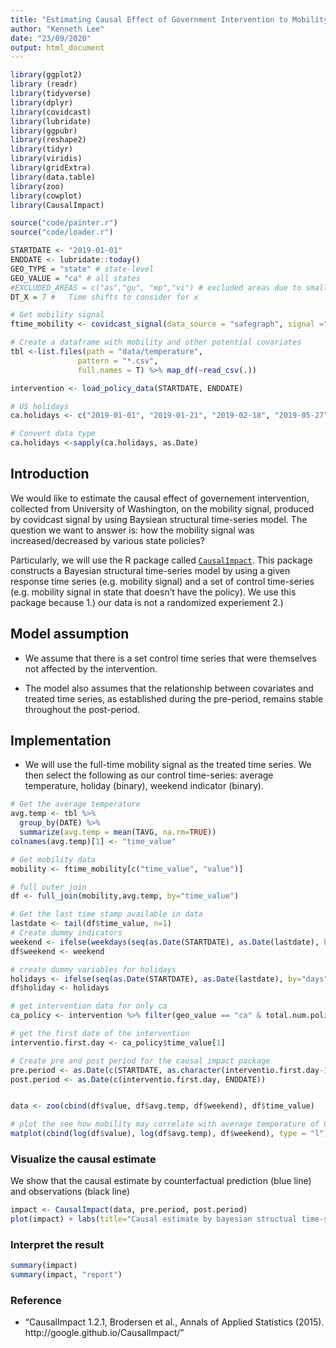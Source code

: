 ```yaml
---
title: "Estimating Causal Effect of Government Intervention to Mobility"
author: "Kenneth Lee"
date: "23/09/2020"
output: html_document
---
```


```r
library(ggplot2)
library (readr)
library(tidyverse)
library(dplyr)
library(covidcast)
library(lubridate)
library(ggpubr)
library(reshape2)
library(tidyr)
library(viridis)
library(gridExtra)
library(data.table)
library(zoo)
library(cowplot)
library(CausalImpact)

source("code/painter.r")
source("code/loader.r")
```

```r
STARTDATE <- "2019-01-01"
ENDDATE <- lubridate::today()
GEO_TYPE = "state" # state-level
GEO_VALUE = "ca" # all states
#EXCLUDED_AREAS = c("as","gu", "mp","vi") # excluded areas due to small sample size
DT_X = 7 # 	 Time shifts to consider for x

```

```r
# Get mobility signal
ftime_mobility <- covidcast_signal(data_source = "safegraph", signal ="full_time_work_prop",start_day = STARTDATE, end_day = ENDDATE,geo_type = GEO_TYPE, geo_values = GEO_VALUE)

# Create a dataframe with mobility and other potential covariates
tbl <-list.files(path = "data/temperature",
               pattern = "*.csv", 
               full.names = T) %>% map_df(~read_csv(.)) 

intervention <- load_policy_data(STARTDATE, ENDDATE)

# US holidays
ca.holidays <- c("2019-01-01", "2019-01-21", "2019-02-18", "2019-05-27", "2019-07-04", "2019-09-02", "2019-10-14", "2019-11-11", "2019-11-28", "2019-12-25", "2019-04-01", "2020-01-01", "2020-01-20", "2020-02-17", "2020-05-25", "2020-07-03", "2020-09-07", "2020-10-12", "2020-11-11", "2020-11-26", "2020-12-25")

# Convert data type
ca.holidays <-sapply(ca.holidays, as.Date)
```

## Introduction

We would like to estimate the causal effect of governement intervention, collected from University of Washington, on the mobility signal, produced by covidcast signal by using Baysiean structural time-series model. The question we want to answer is: how the mobility signal was increased/decreased by various state policies? 

Particularly, we will use the R package called [`CausalImpact`](https://google.github.io/CausalImpact/CausalImpact.html). This package constructs a Bayesian structural time-series model by using a given response time series (e.g. mobility signal) and a set of control time-series (e.g. mobility signal in state that doesn't have the policy). We use this package because 1.) our data is not a randomized experiement 2.) 

## Model assumption

* We assume that there is a set control time series that were themselves not affected by the intervention. 

* The model also assumes that the relationship between covariates and treated time series, as established during the pre-period, remains stable throughout the post-period.

## Implementation

* We will use the full-time mobility signal as the treated time series. We then select the following as our control time-series: average temperature, holiday (binary), weekend indicator (binary).

```r

# Get the average temperature
avg.temp <- tbl %>%
  group_by(DATE) %>%
  summarize(avg.temp = mean(TAVG, na.rm=TRUE))
colnames(avg.temp)[1] <- "time_value"

# Get mobility data
mobility <- ftime_mobility[c("time_value", "value")]

# full outer join 
df <- full_join(mobility,avg.temp, by="time_value")

# Get the last time stamp available in data
lastdate <- tail(df$time_value, n=1)
# Create dummy indicators 
weekend <- ifelse(weekdays(seq(as.Date(STARTDATE), as.Date(lastdate), by="days")) %in% c("Saturday", "Sunday"), 1, 0)
df$weekend <- weekend

# create dummy variables for holidays
holidays <- ifelse(seq(as.Date(STARTDATE), as.Date(lastdate), by="days") %in% ca.holidays, 1, 0)
df$holiday <- holidays

# get intervention data for only ca
ca_policy <- intervention %>% filter(geo_value == "ca" & total.num.policy > 0)

# get the first date of the intervention
interventio.first.day <- ca_policy$time_value[1]

# Create pre and post period for the causal impact package
pre.period <- as.Date(c(STARTDATE, as.character(interventio.first.day-1)))
post.period <- as.Date(c(interventio.first.day, ENDDATE))


data <- zoo(cbind(df$value, df$avg.temp, df$weekend), df$time_value)

# plot the see how mobility may correlate with average temperature of CA
matplot(cbind(log(df$value), log(df$avg.temp), df$weekend), type = "l")
```

### Visualize the causal estimate 

We show that the causal estimate by counterfactual prediction (blue line) and observations (black line)

```r
impact <- CausalImpact(data, pre.period, post.period)
plot(impact) + labs(title="Causal estimate by bayesian structual time-series")
```

### Interpret the result 
```r
summary(impact)
summary(impact, "report")
```
### Reference

* “CausalImpact 1.2.1, Brodersen et al., Annals of Applied Statistics (2015). http://google.github.io/CausalImpact/”

